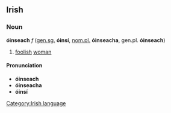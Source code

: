 ==Irish==
===Noun===
'''óinseach''' ''f'' ([[genitive|gen.]][[singular|sg.]] '''óinsí''', [[nominative|nom.]][[plural|pl.]] '''óinseacha''', gen.pl. '''óinseach''')

#[[foolish]] [[woman]]

====Pronunciation====
*'''óinseach''' {{IPA|[o&#720;n&#690;&#643;&#601;x]}}
*'''óinseacha''' {{IPA|[o&#720;n&#690;&#643;&#601;x&#601;]}}
*'''óinsí''' {{IPA|[o&#720;n&#690;&#643;i&#720;]}}

[[Category:Irish language]]